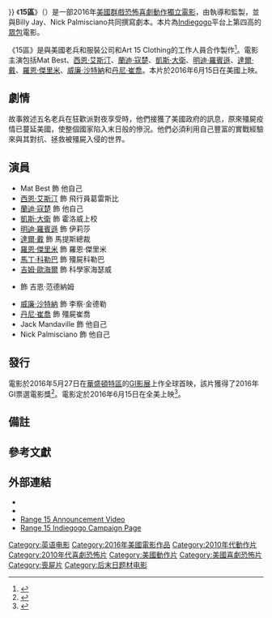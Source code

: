 {{noteTA
|G1=Show
|G2=Movie
}}
{{Infobox film
| name           = 15區
| original_name  = {{lang|en|''Range 15''}}
| image          = Range 15 Poster.jpg
| alt            = 
| caption        = 電影海報
| director       = {{le|羅斯·派特森|Ross Patterson}}
| producer       = 羅斯·派特森
| writers        = {{Plainlist|
*Billy Jay
*Nick Palmisciano
*羅斯·派特森
}}
| starring       = {{Plainlist|
*Mat Best
*[[西恩·艾斯汀|西恩·艾斯汀]]
*[[蘭迪·寇楚|蘭迪·寇楚]]
*[[凱斯·大衛|凱斯·大衛]]
*[[明迪·羅賓遜|明迪·羅賓遜]]
*[[達爾·戴|達爾·戴]]
*[[羅恩·傑里米|羅恩·傑里米]]
*[[威廉·沙特納|威廉·沙特納]]
*[[丹尼·崔喬|丹尼·崔喬]]
}}
| music          = Peter Bateman
| cinematography = Jesus Hernandez
| editing        = Adam Beamer
| studio         = Street Justice Films
| distributor    = 
| released       = {{Film date|2016|05|27|[[GI影展|GI影展]]|2016|06|15|美國}}
| runtime        = 92分鐘
| country        = {{USA}}
| language       = 英語
| budget         = 150萬美元
| gross          = 46萬3397美元
| preceded_by    = 
| followed_by    = 
| cn_name        = 丧尸全城
| hk_name        = 
| tw_name        = 15區<ref>{{@movies|id=fren04687276|title=15區 Range 15}}<!-- 2016-09-15 accessdate --></ref>
}}
《'''15區'''》（{{lang-en|'''''Range 15'''''}}）是一部2016年[[美國|美國]][[群戲|群戲]][[恐怖片|恐怖]][[喜劇片|喜劇]][[動作片|動作]][[獨立電影|獨立電影]]，由{{le|羅斯·派特森|Ross Patterson}}執導和監製，並與Billy Jay、Nick Palmisciano共同撰寫劇本。本片為[[Indiegogo|Indiegogo]]平台上第四高的[[眾包|眾包]]電影。

《15區》是與美國老兵和服裝公司{{le|Ranger Up}}和Art 15 Clothing的工作人員合作製作<ref name=":0">{{cite web | url = http://www.armytimes.com/story/entertainment/2015/05/12/tim-kennedy-dakota-meyer/27171151/ | title = Ranger Up, Article 15 plan movie with 2 MOH recipients | work = Army Times | date = May 12, 2015 | accessdate = October 1, 2015}}</ref>。電影主演包括Mat Best、[[西恩·艾斯汀|西恩·艾斯汀]]、[[蘭迪·寇楚|蘭迪·寇楚]]、[[凱斯·大衛|凱斯·大衛]]、[[明迪·羅賓遜|明迪·羅賓遜]]、[[達爾·戴|達爾·戴]]、[[羅恩·傑里米|羅恩·傑里米]]、[[威廉·沙特納|威廉·沙特納]]和[[丹尼·崔喬|丹尼·崔喬]]。本片於2016年6月15日在美國上映。

== 劇情 ==
故事敘述五名老兵在狂歡派對夜享受時，他們接獲了美國政府的訊息，原來殭屍疫情已蔓延美國，使整個國家陷入末日般的慘況。他們必須利用自己豐富的實戰經驗來與其對抗、拯救被殭屍入侵的世界。

== 演員 ==
{{Div col|2}}
*Mat Best 飾 他自己{{notetag|Article 15 Clothing的CEO和創始人。}}
*[[西恩·艾斯汀|西恩·艾斯汀]] 飾 飛行員葛雷斯比
*[[蘭迪·寇楚|蘭迪·寇楚]] 飾 他自己
*[[凱斯·大衛|凱斯·大衛]] 飾 霍洛威上校
*[[明迪·羅賓遜|明迪·羅賓遜]] 飾 伊莉莎
*[[達爾·戴|達爾·戴]] 飾 馬提斯總裁
*[[羅恩·傑里米|羅恩·傑里米]] 飾 羅恩·傑里米
*[[馬丁·科勒巴|馬丁·科勒巴]] 飾 殭屍科勒巴
*[[吉姆·歐海爾|吉姆·歐海爾]] 飾 科學家海瑟威
*{{le|羅斯·派特森|Ross Patterson}} 飾 吉恩·范德納姆
*[[威廉·沙特納|威廉·沙特納]] 飾 李察·金德勒
*[[丹尼·崔喬|丹尼·崔喬]] 飾 殭屍崔喬
*Jack Mandaville 飾 他自己
*Nick Palmisciano 飾 他自己{{notetag|{{le|Ranger Up}}的創始人。}}
{{Div col end}}

== 發行 ==
電影於2016年5月27日在[[華盛頓特區|華盛頓特區]]的[[GI影展|GI影展]]上作全球首映，該片獲得了2016年GI票選電影獎<ref>{{Cite web|url=https://gifilmfestival.ticketspice.com/range-15-premiere|title=GI Film Festival|last=|first=|date=|website=|publisher=|access-date=6 April 2016|archive-date=2016-04-17|archive-url=https://web.archive.org/web/20160417074138/https://gifilmfestival.ticketspice.com/range-15-premiere|dead-url=no}}</ref>。電影定於2016年6月15日在全美上映<ref name=":1">{{Cite web|title = Tim Kennedy on 'Range 15': The most non-PC zombie movie ever|url = http://www.foxsports.com/ufc/story/ufc-tim-kennedy-on-range-15-the-most-non-pc-zombie-movie-ever-012816|website = FOX Sports|access-date = 2016-01-28|first = Damon|last = Martin|archive-date = 2016-04-04|archive-url = https://web.archive.org/web/20160404223011/http://www.foxsports.com/ufc/story/ufc-tim-kennedy-on-range-15-the-most-non-pc-zombie-movie-ever-012816|dead-url = no}}</ref>。

== 備註 ==
<div class="references-small">
{{notefoot}}
</div>

== 參考文獻 ==
{{Reflist|30em}}

== 外部連結 ==
*{{Official website|http://range15.com/}}
*{{IMDb title|id=tt4687276}}
*[https://www.youtube.com/watch?v=cp3p0_T3dpc Range 15 Announcement Video]{{Wayback|url=https://www.youtube.com/watch?v=cp3p0_T3dpc |date=20160318002930 }}
*[https://www.indiegogo.com/projects/range-15-movie#/story Range 15 Indiegogo Campaign Page]{{Wayback|url=https://www.indiegogo.com/projects/range-15-movie#/story |date=20160911144948 }}

{{DEFAULTSORT:Range 15}}
[[Category:英语电影|Category:英语电影]]
[[Category:2016年美國電影作品|Category:2016年美國電影作品]]
[[Category:2010年代動作片|Category:2010年代動作片]]
[[Category:2010年代喜劇恐怖片|Category:2010年代喜劇恐怖片]]
[[Category:美國動作片|Category:美國動作片]]
[[Category:美國喜劇恐怖片|Category:美國喜劇恐怖片]]
[[Category:喪屍片|Category:喪屍片]]
[[Category:后末日题材电影|Category:后末日题材电影]]